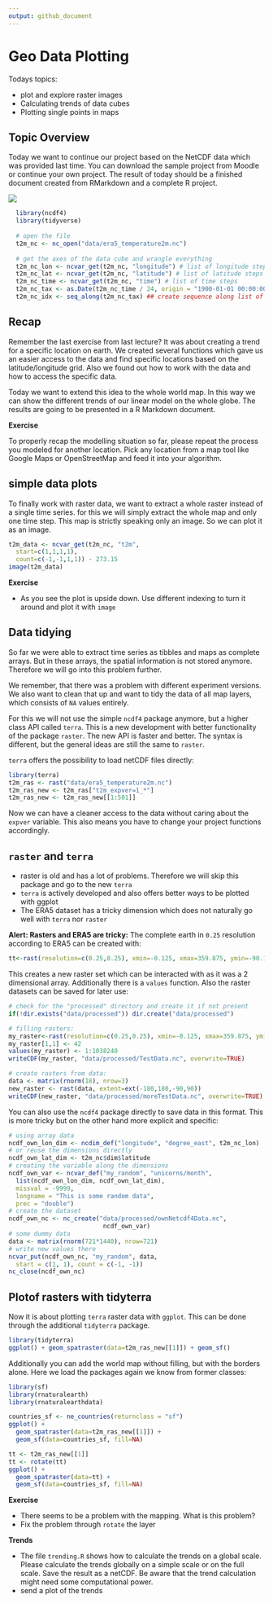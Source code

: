 ```yaml
---
output: github_document
---
```


# Geo Data Plotting

Todays topics:

* plot and explore raster images
* Calculating trends of data cubes
* Plotting single points in maps

## Topic Overview

Today we want to continue our project based on the NetCDF data which was provided last time. You can download the sample project from Moodle or continue your own project. The result of today should be a finished document created from RMarkdown and a complete R project.

![](data-science-communicate.png)
```r
  library(ncdf4)
  library(tidyverse)
  
  # open the file
  t2m_nc <- nc_open("data/era5_temperature2m.nc")
  
  # get the axes of the data cube and wrangle everything
  t2m_nc_lon <- ncvar_get(t2m_nc, "longitude") # list of longitude steps
  t2m_nc_lat <- ncvar_get(t2m_nc, "latitude") # list of latitude steps
  t2m_nc_time <- ncvar_get(t2m_nc, "time") # list of time steps
  t2m_nc_tax <- as.Date(t2m_nc_time / 24, origin = "1900-01-01 00:00:00.0") ## convert ingestion time to date
  t2m_nc_idx <- seq_along(t2m_nc_tax) ## create sequence along list of dates
```

## Recap

Remember the last exercise from last lecture? It was about creating a trend for a specific location on earth. We created several functions which gave us an easier access to the data and find specific locations based on the latitude/longitude grid. Also we found out how to work with the data and how to access the specific data.

Today we want to extend this idea to the whole world map. In this way we can show the different trends of our linear model on the whole globe. The results are going to be presented in a R Markdown document.

**Exercise**

To properly recap the modelling situation so far, please repeat the process you modeled for another location. Pick any location from a map tool like Google Maps or OpenStreetMap and feed it into your algorithm.

## simple data plots

To finally work with raster data, we want to extract a whole raster instead of a single time series. for this we will simply extract the whole map and only one time step. This map is strictly speaking only an image. So we can plot it as an image.

```r
t2m_data <- ncvar_get(t2m_nc, "t2m",
  start=c(1,1,1,1),
  count=c(-1,-1,1,1)) - 273.15
image(t2m_data)
```

**Exercise**

* As you see the plot is upside down. Use different indexing to turn it around and plot it with `image`

## Data tidying

So far we were able to extract time series as tibbles and maps as complete arrays. But in these arrays, the spatial information is not stored anymore. Therefore we will go into this problem further.

We remember, that there was a problem with different experiment versions. We also want to clean that up and want to tidy the data of all map layers, which consists of `NA` values entirely.

For this we will not use the simple `ncdf4` package anymore, but a higher class API called `terra`. This is a new development with better functionality of the package `raster`. The new API is faster and better. The syntax is different, but the general ideas are still the same to `raster`.

`terra` offers the possibility to load netCDF files directly:

```r
library(terra)
t2m_ras <- rast("data/era5_temperature2m.nc")
t2m_ras_new <- t2m_ras["t2m_expver=1_*"]
t2m_ras_new <- t2m_ras_new[[1:501]]
```

Now we can have a cleaner access to the data without caring about the `expver` variable. This also means you have to change your project functions accordingly.

## `raster` and `terra`

* raster is old and has a lot of problems. Therefore we will skip this package and go to the new `terra`
* `terra` is actively developed and also offers better ways to be plotted with ggplot
* The ERA5 dataset has a tricky dimension which does not naturally go well with `terra` nor `raster`

**Alert: Rasters and ERA5 are tricky:**
The complete earth in `0.25` resolution according to ERA5 can be created with:

```r
tt<-rast(resolution=c(0.25,0.25), xmin=-0.125, xmax=359.875, ymin=-90.125, ymax=90.125)
```

This creates a new raster set which can be interacted with as it was a 2 dimensional array. Additionally there is a `values` function. Also the raster datasets can be saved for later use:

```r
# check for the "processed" directory and create it if not present
if(!dir.exists("data/processed")) dir.create("data/processed")

# filling rasters:
my_raster<-rast(resolution=c(0.25,0.25), xmin=-0.125, xmax=359.875, ymin=-90.125, ymax=90.125)
my_raster[1,1] <- 42
values(my_raster) <- 1:1038240
writeCDF(my_raster, "data/processed/TestData.nc", overwrite=TRUE)

# create rasters from data:
data <- matrix(rnorm(18), nrow=3)
new_raster <- rast(data, extent=ext(-180,180,-90,90))
writeCDF(new_raster, "data/processed/moreTestData.nc", overwrite=TRUE)
```

You can also use the `ncdf4` package directly to save data in this format. This is more tricky but on the other hand more explicit and specific:

```r
# using array data
ncdf_own_lon_dim <- ncdim_def("longitude", "degree_east", t2m_nc_lon)
# or reuse the dimensions directly
ncdf_own_lat_dim <- t2m_nc$dim$latitude
# creating the variable along the dimensions
ncdf_own_var <- ncvar_def("my_random", "unicorns/month",
  list(ncdf_own_lon_dim, ncdf_own_lat_dim),
  missval = -9999,
  longname = "This is some random data",
  prec = "double")
# create the dataset
ncdf_own_nc <- nc_create("data/processed/ownNetcdf4Data.nc",
                          ncdf_own_var)
# some dummy data
data <- matrix(rnorm(721*1440), nrow=721)
# write new values there
ncvar_put(ncdf_own_nc, "my_random", data,
  start = c(1, 1), count = c(-1, -1))
nc_close(ncdf_own_nc)
```

## Plotof rasters with tidyterra

Now it is about plotting `terra` raster data with `ggplot`. This can be done through the additional `tidyterra` package.

```r
library(tidyterra)
ggplot() + geom_spatraster(data=t2m_ras_new[[1]]) + geom_sf()
```

Additionally you can add the world map without filling, but with the borders alone. Here we load the packages again we know from former classes:

```r
library(sf)
library(rnaturalearth)
library(rnaturalearthdata)

countries_sf <- ne_countries(returnclass = "sf")
ggplot() +
  geom_spatraster(data=t2m_ras_new[[1]]) +
  geom_sf(data=countries_sf, fill=NA)
```
```r
tt <- t2m_ras_new[[1]]
tt <- rotate(tt)
ggplot() +
  geom_spatraster(data=tt) +
  geom_sf(data=countries_sf, fill=NA)
```

**Exercise**

* There seems to be a problem with the mapping. What is this problem?
* Fix the problem through `rotate` the layer

**Trends**

* The file `trending.R` shows how to calculate the trends on a global scale. Please calculate the trends globally on a simple scale or on the full scale. Save the result as a netCDF. Be aware that the trend calculation might need some computational power.
* send a plot of the trends
